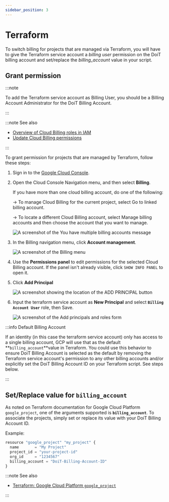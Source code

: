 ```yaml
---
sidebar_position: 3
---
```


# Terraform

To switch billing for projects that are managed via Terraform, you will have to give the Terraform service account a _billing user_ permission on the DoiT billing account and set/replace the _billing_account_ value in your script.

## Grant permission

:::note

To add the Terraform service account as Billing User, you should be a Billing Account Administrator for the DoiT Billing Account.

:::

:::note See also

- [Overview of Cloud Billing roles in IAM](https://cloud.google.com/billing/docs/how-to/billing-access#overview-of-cloud-billing-roles-in-cloud-iam)
- [Update Cloud Billing permissions](https://cloud.google.com/billing/docs/how-to/billing-access#update-cloud-billing-permissions)

:::

To grant permission for projects that are managed by Terraform, follow these steps:

1. Sign in to the [Google Cloud Console](https://console.cloud.google.com/?_ga=2.46935335.1241116962.1634885894-310662435.1627993656).

2. Open the Cloud Console Navigation menu, and then select **Billing**.

   If you have more than one cloud billing account, do one of the following:

   &rarr; To manage Cloud Billing for the current project, select Go to linked billing account.

   &rarr; To locate a different Cloud Billing account, select Manage billing accounts and then choose the account that you want to manage.

   ![A screenshot of the You have multiple billing accounts message](../../../static/img/docs/gcp-you-have-multiple-billing-accounts.png)

3. In the Billing navigation menu, click **Account management**.

   ![A screenshot of the Billing menu](../../../static/img/docs/gcp-terraform-billing-menu.png)

4. Use the **Permissions panel** to edit permissions for the selected Cloud Billing account. If the panel isn't already visible, click `SHOW INFO PANEL` to open it.

5. Click **Add Principal**

   ![A screenshot showing the location of the ADD PRINCIPAL button](../../../static/img/docs/gcp-add-principal-button.png)

6. Input the terraform service account as **New Principal** and select **`Billing Account User`** role, then Save.

   ![A screenshot of the Add principals and roles form](../../../static/img/docs/gcp-add-principals-and-roles-form.png)

:::info Default Billing Account

If an identity (in this case the terraform service account) only has access to a single billing account, GCP will use that as the default \*\*`billing_account`\*\*value in Terraform. You could use this behavior to ensure DoiT Billing Account is selected as the default by removing the Terraform service account's permission to any other billing accounts and/or explicitly set the DoiT Billing Account ID on your Terraform script. See steps below.

:::

## Set/Replace value for `billing_account`

As noted on Terraform documentation for Google Cloud Platform `google_project`, one of the arguments supported is **`billing_account`**. To associate the projects, simply set or replace its value with your DoiT Billing Account ID.

Example:

```javascript
resource "google_project" "my_project" {
  name       = "My Project"
  project_id = "your-project-id"
  org_id     = "1234567"
  billing_account = "DoiT-Billing-Account-ID"
}
```

:::note See also

- [Terraform: Google Cloud Platform `google_project`](https://registry.terraform.io/providers/hashicorp/google/latest/docs/resources/google_project#billing_account)

:::
